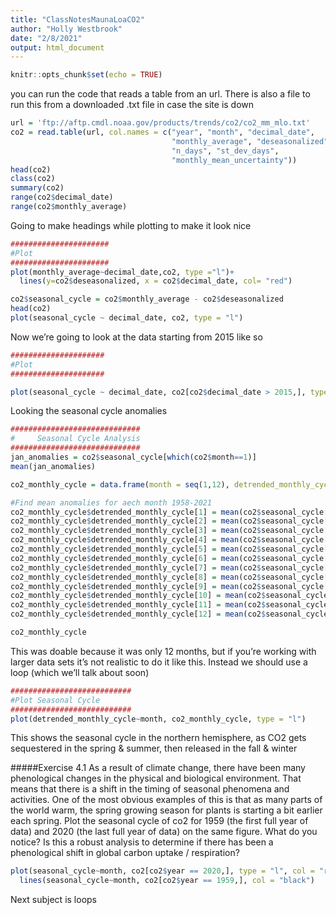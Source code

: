 ```yaml
---
title: "ClassNotesMaunaLoaCO2"
author: "Holly Westbrook"
date: "2/8/2021"
output: html_document
---
```


```r
knitr::opts_chunk$set(echo = TRUE)
```
you can run the code that reads a table from an url. There is also a file to run this from a downloaded .txt file in case the site is down

```r
url = 'ftp://aftp.cmdl.noaa.gov/products/trends/co2/co2_mm_mlo.txt'
co2 = read.table(url, col.names = c("year", "month", "decimal_date",
                                    "monthly_average", "deseasonalized",
                                    "n_days", "st_dev_days",
                                    "monthly_mean_uncertainty"))
head(co2)
class(co2)
summary(co2)
range(co2$decimal_date)
range(co2$monthly_average)
```
Going to make headings while plotting to make it look nice

```r
######################
#Plot
######################
plot(monthly_average~decimal_date,co2, type ="l")+
  lines(y=co2$deseasonalized, x = co2$decimal_date, col= "red")

co2$seasonal_cycle = co2$monthly_average - co2$deseasonalized
head(co2)
plot(seasonal_cycle ~ decimal_date, co2, type = "l")
```
Now we're going to look at the data starting from 2015 like so

```r
#####################
#Plot
#####################

plot(seasonal_cycle ~ decimal_date, co2[co2$decimal_date > 2015,], type = "l")
```

Looking the seasonal cycle anomalies 
```r

#############################
#     Seasonal Cycle Analysis
#############################
jan_anomalies = co2$seasonal_cycle[which(co2$month==1)]
mean(jan_anomalies)

co2_monthly_cycle = data.frame(month = seq(1,12), detrended_monthly_cycle = NA)

#Find mean anomalies for aech month 1958-2021
co2_monthly_cycle$detrended_monthly_cycle[1] = mean(co2$seasonal_cycle[which(co2$month==1)])
co2_monthly_cycle$detrended_monthly_cycle[2] = mean(co2$seasonal_cycle[which(co2$month==2)])
co2_monthly_cycle$detrended_monthly_cycle[3] = mean(co2$seasonal_cycle[which(co2$month==3)])
co2_monthly_cycle$detrended_monthly_cycle[4] = mean(co2$seasonal_cycle[which(co2$month==4)])
co2_monthly_cycle$detrended_monthly_cycle[5] = mean(co2$seasonal_cycle[which(co2$month==5)])
co2_monthly_cycle$detrended_monthly_cycle[6] = mean(co2$seasonal_cycle[which(co2$month==6)])
co2_monthly_cycle$detrended_monthly_cycle[7] = mean(co2$seasonal_cycle[which(co2$month==7)])
co2_monthly_cycle$detrended_monthly_cycle[8] = mean(co2$seasonal_cycle[which(co2$month==8)])
co2_monthly_cycle$detrended_monthly_cycle[9] = mean(co2$seasonal_cycle[which(co2$month==9)])
co2_monthly_cycle$detrended_monthly_cycle[10] = mean(co2$seasonal_cycle[which(co2$month==10)])
co2_monthly_cycle$detrended_monthly_cycle[11] = mean(co2$seasonal_cycle[which(co2$month==11)])
co2_monthly_cycle$detrended_monthly_cycle[12] = mean(co2$seasonal_cycle[which(co2$month==12)])

co2_monthly_cycle
```
This was doable because it was only 12 months, but if you're working with larger data sets it's not realistic to do it like this.
Instead we should use a loop (which we'll talk about soon)

```r
###########################
#Plot Seasonal Cycle
###########################
plot(detrended_monthly_cycle~month, co2_monthly_cycle, type = "l")
```
This shows the seasonal cycle in the northern hemisphere, as CO2 gets sequestered in the spring & summer, then released in the fall & winter

#####Exercise 4.1
As a result of climate change, there have been many phenological changes in the physical and biological environment. That means that there is a shift in the timing of seasonal phenomena and activities. One of the most obvious examples of this is that as many parts of the world warm, the spring growing season for plants is starting a bit earlier each spring. Plot the seasonal cycle of co2 for 1959 (the first full year of data) and 2020 (the last full year of data) on the same figure. What do you notice? Is this a robust analysis to determine if there has been a phenological shift in global carbon uptake / respiration?

```r

plot(seasonal_cycle~month, co2[co2$year == 2020,], type = "l", col = "red") +
  lines(seasonal_cycle~month, co2[co2$year == 1959,], col = "black")

```
Next subject is loops
